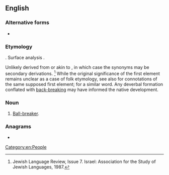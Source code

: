 ==English==
===Alternative forms===
* {{alt|en|ballbuster}}

===Etymology===
{{unk|en}}. Surface analysis
{{compound|en|ball|buster}}.

Unlikely derived from or akin to {{der|en|en|baleboste||mistress, lady of the house|nocat=1}}, in which case the synonyms may be secondary derivations. <ref>Jewish Language Review, Issue 7. Israel: Association for the Study of Jewish Languages, 1987.</ref> While the original significance of the first element remains unclear as a case of folk etymology, see also {{m|en|Beelzebub}} for connotations of the same supposed first element; {{m|en|bale}} for a similar word. Any deverbal formation conflated with [[back-breaking]] may have informed the native development. {{rfe|en}}

<!-- Cp. Gaulish [[ambaxtos]], En. [[Bess]]? Bastian "bat-man"? Cp. OHG bozen "to strike", German [[Amboss]] "anvil" < anabelzi, an(e)bōʒ, etc., MHG once "ambot", reportedly also of big women (''can this be confirmed?''). In case it named the Dominatrix of a Brothel, eventually, you need to take a leap of faith.

The yiddish word itself seems terribly erroded. !-->
===Noun===
{{en-noun}}

# {{lb|en|US|vulgar}} [[ball-breaker|Ball-breaker]].

===Anagrams===
* {{anagrams|en|a=abbellrstu|bullet bras}}

[[Category:en:People]]

<references/>